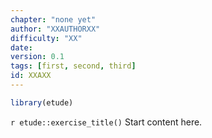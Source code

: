```yaml
---
chapter: "none yet"
author: "XXAUTHORXX"
difficulty: "XX"
date: 
version: 0.1
tags: [first, second, third]
id: XXAXX
---
```


```r
library(etude)
```

`r etude::exercise_title()`      Start content here.


